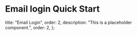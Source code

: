 # Email login Quick Start

  title: "Email Login",
  order: 2,
  description: "This is a placeholder component.",
  order: 2,
};